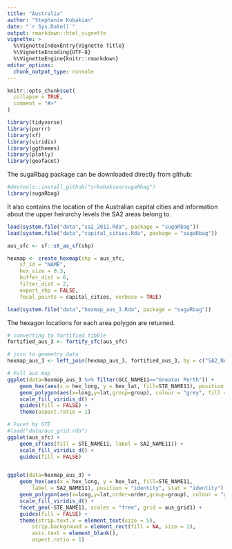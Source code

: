 ```yaml
---
title: "Australia"
author: "Stephanie Kobakian"
date: "`r Sys.Date()`"
output: rmarkdown::html_vignette
vignette: >
  %\VignetteIndexEntry{Vignette Title}
  %\VignetteEncoding{UTF-8}
  %\VignetteEngine{knitr::rmarkdown}
editor_options: 
  chunk_output_type: console
---
```


```r
knitr::opts_chunk$set(
  collapse = TRUE,
  comment = "#>"
)

library(tidyverse)
library(purrr)
library(sf)
library(viridis)
library(ggthemes)
library(plotly)
library(geofacet)
```


The sugaRbag package can be downloaded directly from github:

```r
#devtools::install_github("srkobakian/sugaRbag")
library(sugaRbag)
```

It also contains the location of the Australian capital cities and information about the upper heirarchy levels the SA2 areas belong to.

```r
load(system.file("data","sa2_2011.Rda", package = "sugaRbag"))
load(system.file("data","capital_cities.Rda", package = "sugaRbag"))

```



```r
aus_sfc <- sf::st_as_sf(shp)
```

```r
hexmap <- create_hexmap(shp = aus_sfc,
    sf_id = "NAME",
    hex_size = 0.3,
    buffer_dist = 6,
    filter_dist = 2,
    export_shp = FALSE,
    focal_points = capital_cities, verbose = TRUE)
```


```r
load(system.file("data","hexmap_aus_3.Rda", package = "sugaRbag"))
```

The hexagon locations for each area polygon are returned.

```r
# converting to fortified tibble
fortified_aus_3 <- fortify_sfc(aus_sfc)

# join to geometry data
hexmap_aus_3 <- left_join(hexmap_aus_3, fortified_aus_3, by = c("SA2_NAME11"))
```


```r

# Full aus map
ggplot(data=hexmap_aus_3 %>% filter(GCC_NAME11=="Greater Perth")) +
    geom_hex(aes(x = hex_long, y = hex_lat, fill=STE_NAME11), position = "identity", stat = "identity") +
    geom_polygon(aes(x=long,y=lat,group=group), colour = "grey", fill = NA) +
    scale_fill_viridis_d() +
    guides(fill = FALSE) +
    theme(aspect.ratio = 1)

```


```r
# Facet by STE
#load("data/aus_grid.rda")
ggplot(aus_sfc) +
    geom_sf(aes(fill = STE_NAME11, label = SA2_NAME11)) +
    scale_fill_viridis_d() +
    guides(fill = FALSE)


ggplot(data=hexmap_aus_3) +
    geom_hex(aes(x = hex_long, y = hex_lat, fill=STE_NAME11,
        label = SA2_NAME11), position = "identity", stat = "identity") +
    geom_polygon(aes(x=long,y=lat,order=order,group=group), colour = "grey", fill = NA) +
    scale_fill_viridis_d() +
    facet_geo(~STE_NAME11, scales = "free", grid = aus_grid1) +
    guides(fill = FALSE) +
    theme(strip.text.x = element_text(size = 5),
        strip.background = element_rect(fill = NA, size = 1),
        axis.text = element_blank(),
        aspect.ratio = 1)
```


